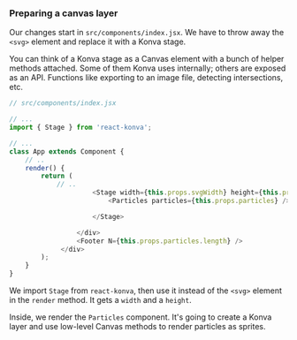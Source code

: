 ### Preparing a canvas layer

Our changes start in `src/components/index.jsx`. We have to throw away the
`<svg>` element and replace it with a Konva stage.

You can think of a Konva stage as a Canvas element with a bunch of helper
methods attached. Some of them Konva uses internally; others are exposed as an
API. Functions like exporting to an image file, detecting intersections, etc.

```javascript
// src/components/index.jsx

// ...
import { Stage } from 'react-konva';

// ...
class App extends Component {
    // ..
    render() {
        return (
            // ..
                     <Stage width={this.props.svgWidth} height={this.props.svgHeight}>
                         <Particles particles={this.props.particles} />

                     </Stage>

                 </div>
                 <Footer N={this.props.particles.length} />
             </div>
        );
    }
}
```

We import `Stage` from `react-konva`, then use it instead of the `<svg>`
element in the `render` method. It gets a `width` and a `height`.

Inside, we render the `Particles` component. It's going to create a Konva layer
and use low-level Canvas methods to render particles as sprites.